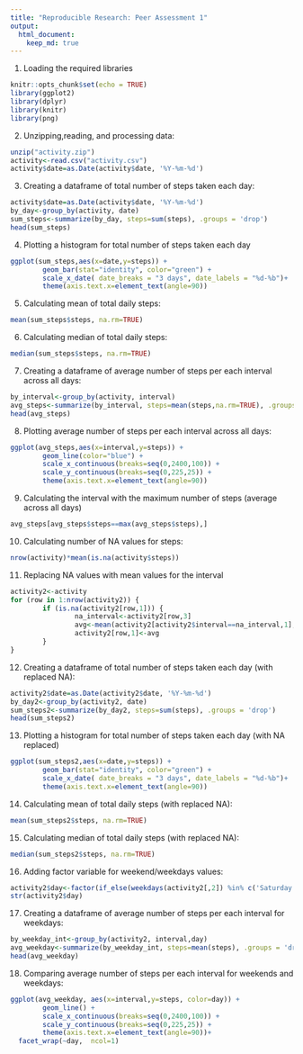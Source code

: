 ```yaml
---
title: "Reproducible Research: Peer Assessment 1"
output: 
  html_document:
    keep_md: true
---
```




1.  Loading the required libraries


```r
knitr::opts_chunk$set(echo = TRUE)
library(ggplot2)
library(dplyr)
library(knitr)
library(png)
```

2.  Unzipping,reading, and processing data:

```r
unzip("activity.zip")
activity<-read.csv("activity.csv")
activity$date=as.Date(activity$date, '%Y-%m-%d')
```



3. Creating a dataframe of total number of steps taken each day:


```r
activity$date=as.Date(activity$date, '%Y-%m-%d')
by_day<-group_by(activity, date)
sum_steps<-summarize(by_day, steps=sum(steps), .groups = 'drop')
head(sum_steps)
```
4. Plotting a histogram for total number of steps taken each day


```r
ggplot(sum_steps,aes(x=date,y=steps)) +
        geom_bar(stat="identity", color="green") +
        scale_x_date( date_breaks = "3 days", date_labels = "%d-%b")+
        theme(axis.text.x=element_text(angle=90))
```

5. Calculating mean of total daily steps:

```r
mean(sum_steps$steps, na.rm=TRUE)
```

6. Calculating median of total daily steps:

```r
median(sum_steps$steps, na.rm=TRUE)
```

7. Creating a dataframe of average number of steps per each interval across all days:


```r

by_interval<-group_by(activity, interval)
avg_steps<-summarize(by_interval, steps=mean(steps,na.rm=TRUE), .groups = 'drop')
head(avg_steps)
```

8. Plotting average number of steps per each interval across all days:

```r
ggplot(avg_steps,aes(x=interval,y=steps)) +
        geom_line(color="blue") + 
        scale_x_continuous(breaks=seq(0,2400,100)) +
        scale_y_continuous(breaks=seq(0,225,25)) +
        theme(axis.text.x=element_text(angle=90))
```


9. Calculating the interval with the maximum number of steps (average across all days)


```r
avg_steps[avg_steps$steps==max(avg_steps$steps),]
```
10.  Calculating number of NA values for steps:
```r
nrow(activity)*mean(is.na(activity$steps))
```

11. Replacing NA values with mean values for the interval 


```r

activity2<-activity
for (row in 1:nrow(activity2)) {
        if (is.na(activity2[row,1])) {
                na_interval<-activity2[row,3]
                avg<-mean(activity2[activity2$interval==na_interval,1], na.rm=TRUE)
                activity2[row,1]<-avg
        }
}
```



12. Creating a dataframe of total number of steps taken each day (with replaced NA):


```r
activity2$date=as.Date(activity2$date, '%Y-%m-%d')
by_day2<-group_by(activity2, date)
sum_steps2<-summarize(by_day2, steps=sum(steps), .groups = 'drop')
head(sum_steps2)
```
13. Plotting a histogram for total number of steps taken each day (with NA replaced)


```r
ggplot(sum_steps2,aes(x=date,y=steps)) +
        geom_bar(stat="identity", color="green") +
        scale_x_date( date_breaks = "3 days", date_labels = "%d-%b")+
        theme(axis.text.x=element_text(angle=90))
```

14. Calculating mean of total daily steps (with replaced NA):

```r
mean(sum_steps2$steps, na.rm=TRUE)
```

15. Calculating median of total daily steps (with replaced NA):

```r
median(sum_steps2$steps, na.rm=TRUE)
```

16. Adding factor variable for weekend/weekdays values:

```r
activity2$day<-factor(if_else(weekdays(activity2[,2]) %in% c('Saturday','Sunday'),'weekend', 'weekday'))
str(activity2$day)
```

17. Creating a dataframe of average number of steps per each interval for weekdays:

```r

by_weekday_int<-group_by(activity2, interval,day)
avg_weekday<-summarize(by_weekday_int, steps=mean(steps), .groups = 'drop')
head(avg_weekday)
```

18. Comparing average number of steps per each interval for weekends and weekdays:


```r
ggplot(avg_weekday, aes(x=interval,y=steps, color=day)) +
        geom_line() + 
        scale_x_continuous(breaks=seq(0,2400,100)) +
        scale_y_continuous(breaks=seq(0,225,25)) +
        theme(axis.text.x=element_text(angle=90))+
  facet_wrap(~day,  ncol=1)
```

